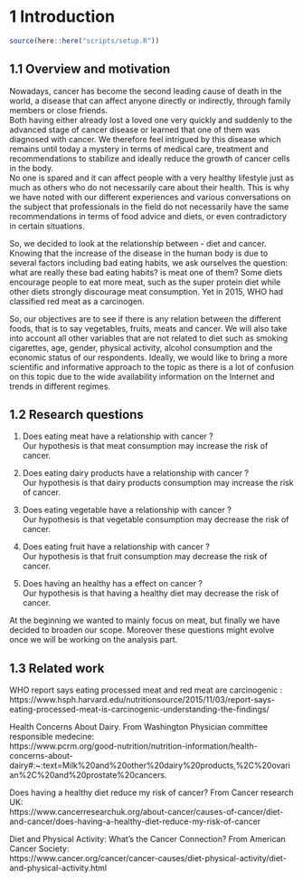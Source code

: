 #  **1 Introduction**

```r
source(here::here("scripts/setup.R"))
```

## 1.1 Overview and motivation

Nowadays, cancer has become the second leading cause of death in the world, a disease that can affect anyone directly or indirectly, through family members or close friends.  
Both having either already lost a loved one very quickly and suddenly to the advanced stage of cancer disease or learned that one of them was diagnosed with cancer. We therefore feel intrigued by this disease which remains until today a mystery in terms of medical care, treatment and recommendations to stabilize and ideally reduce the growth of cancer cells in the body.  
No one is spared and it can affect people with a very healthy lifestyle just as much as others who do not necessarily care about their health. This is why we have noted with our different experiences and various conversations on the subject that professionals in the field do not necessarily have the same recommendations in terms of food advice and diets, or even contradictory in certain situations.  

So, we decided to look at the relationship between - diet and cancer. Knowing that the increase of the disease in the human body is due to several factors including bad eating habits, we ask ourselves the question: what are really these bad eating habits? is meat one of them? Some diets encourage people to eat more meat, such as the super protein diet while other diets strongly discourage meat consumption. Yet in 2015, WHO had classified red meat as a carcinogen.  

So, our objectives are to see if there is any relation between the different foods, that is to say vegetables, fruits, meats and cancer. We will also take into account all other variables that are not related to diet such as smoking cigarettes, age, gender, physical activity, alcohol consumption and the economic status of our respondents. Ideally, we would like to bring a more scientific and informative approach to the topic as there is a lot of confusion on this topic due to the wide availability information on the Internet and trends in different regimes.  




## 1.2 Research questions
1) Does eating meat have a relationship with cancer ?  
Our hypothesis is that meat consumption may increase the risk of cancer.  

2) Does eating dairy products have a relationship with cancer ?  
Our hypothesis is that dairy products consumption may increase the risk of cancer.  

3) Does eating vegetable have a relationship with cancer ?  
Our hypothesis is that vegetable consumption may decrease the risk of cancer.  

4) Does eating fruit have a relationship with cancer ?  
Our hypothesis is that fruit consumption may decrease the risk of cancer.  

5) Does having an healthy has a effect on cancer ?  
Our hypothesis is that having a healthy diet may decrease the risk of cancer.

At the beginning we wanted to mainly focus on meat, but finally we have decided to broaden our scope. Moreover these questions might evolve once we will be working on the analysis part.



## 1.3 Related work  
WHO report says eating processed meat and red meat are carcinogenic :
https://www.hsph.harvard.edu/nutritionsource/2015/11/03/report-says-eating-processed-meat-is-carcinogenic-understanding-the-findings/

Health Concerns About Dairy. From Washington Physician committee responsible medecine:  
https://www.pcrm.org/good-nutrition/nutrition-information/health-concerns-about-dairy#:~:text=Milk%20and%20other%20dairy%20products,%2C%20ovarian%2C%20and%20prostate%20cancers.

Does having a healthy diet reduce my risk of cancer? From Cancer research UK:    
https://www.cancerresearchuk.org/about-cancer/causes-of-cancer/diet-and-cancer/does-having-a-healthy-diet-reduce-my-risk-of-cancer

Diet and Physical Activity: What’s the Cancer Connection? From American Cancer Society:    
https://www.cancer.org/cancer/cancer-causes/diet-physical-activity/diet-and-physical-activity.html